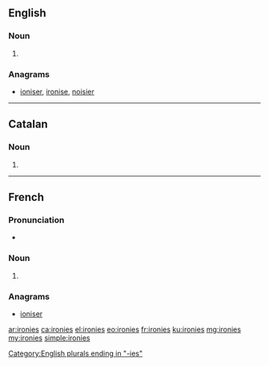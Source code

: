 ==English==

===Noun===
{{head|en|noun plural form}}

# {{plural of|irony|lang=en}}

===Anagrams===
* [[ioniser#English|ioniser]], [[ironise#English|ironise]], [[noisier#English|noisier]]

----

==Catalan==

===Noun===
{{ca-noun-form}}

# {{plural of|ironia|lang=ca}}

----

==French==

===Pronunciation===
* {{IPA|/i.ʁɔ.ni/|lang=fr}}

===Noun===
{{head|fr|noun plural form|g=f}}

# {{plural of|ironie|lang=fr}}

===Anagrams===
* [[ioniser#French|ioniser]]

[[Category:English plurals ending in "-ies"]]

[[ar:ironies]]
[[ca:ironies]]
[[el:ironies]]
[[eo:ironies]]
[[fr:ironies]]
[[ku:ironies]]
[[mg:ironies]]
[[my:ironies]]
[[simple:ironies]]